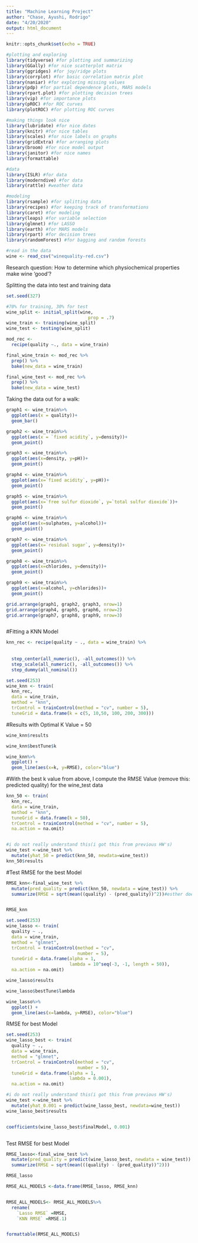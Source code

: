 ```yaml
---
title: "Machine Learning Project"
author: "Chase, Ayushi, Rodrigo"
date: "4/20/2020"
output: html_document
---
```


```r
knitr::opts_chunk$set(echo = TRUE)
```

```r
#plotting and exploring
library(tidyverse) #for plotting and summarizing
library(GGally) #for nice scatterplot matrix 
library(ggridges) #for joy/ridge plots
library(corrplot) #for basic correlation matrix plot
library(naniar) #for exploring missing values
library(pdp) #for partial dependence plots, MARS models
library(rpart.plot) #for plotting decision trees
library(vip) #for importance plots
library(pROC) #for ROC curves
library(plotROC) #for plotting ROC curves

#making things look nice
library(lubridate) #for nice dates
library(knitr) #for nice tables
library(scales) #for nice labels on graphs
library(gridExtra) #for arranging plots
library(broom) #for nice model output
library(janitor) #for nice names
library(formattable)

#data
library(ISLR) #for data
library(moderndive) #for data
library(rattle) #weather data

#modeling
library(rsample) #for splitting data
library(recipes) #for keeping track of transformations
library(caret) #for modeling
library(leaps) #for variable selection
library(glmnet) #for LASSO
library(earth) #for MARS models
library(rpart) #for decision trees
library(randomForest) #for bagging and random forests
```

```r
#read in the data
wine <- read_csv("winequality-red.csv")
```




Research question:
How to determine which physiochemical properties make wine 'good'?

Splitting the data into test and training data
```r
set.seed(327) 

#70% for training, 30% for test
wine_split <- initial_split(wine, 
                               prop = .7)
wine_train <- training(wine_split)
wine_test <- testing(wine_split)
```

```r
mod_rec <- 
  recipe(quality ~., data = wine_train)
```

```r
final_wine_train <- mod_rec %>%
  prep() %>%
  bake(new_data = wine_train)

final_wine_test <- mod_rec %>% 
  prep() %>% 
  bake(new_data = wine_test)
```




Taking the data out for a walk:
```r
graph1 <- wine_train%>%
  ggplot(aes(x = quality))+
  geom_bar()

graph2 <- wine_train%>%
  ggplot(aes(x = `fixed acidity`, y=density))+
  geom_point()

graph3 <- wine_train%>%
  ggplot(aes(x=density, y=pH))+
  geom_point()

graph4 <- wine_train%>%
  ggplot(aes(x=`fixed acidity`, y=pH))+
  geom_point()

graph5 <- wine_train%>%
  ggplot(aes(x=`free sulfur dioxide`, y=`total sulfur dioxide`))+
  geom_point()

graph6 <- wine_train%>%
  ggplot(aes(x=sulphates, y=alcohol))+
  geom_point()

graph7 <- wine_train%>%
  ggplot(aes(x=`residual sugar`, y=density))+
  geom_point()

graph8 <- wine_train%>%
  ggplot(aes(x=chlorides, y=density))+
  geom_point()

graph9 <- wine_train%>%
  ggplot(aes(x=alcohol, y=chlorides))+
  geom_point()

grid.arrange(graph1, graph2, graph3, nrow=1)
grid.arrange(graph4, graph5, graph6, nrow=2)
grid.arrange(graph7, graph8, graph9, nrow=3)



```

#Fitting a KNN Model
```r
knn_rec <- recipe(quality ~ ., data = wine_train) %>%
  
  
  step_center(all_numeric(), -all_outcomes()) %>%
  step_scale(all_numeric(), -all_outcomes()) %>% 
  step_dummy(all_nominal())

set.seed(253)
wine_knn <- train(
  knn_rec, 
  data = wine_train,
  method = "knn", 
  trControl = trainControl(method = "cv", number = 5), 
  tuneGrid = data.frame(k = c(5, 10,50, 100, 200, 300)))

```

#Results with Optimal K Value = 50
```r
wine_knn$results

wine_knn$bestTune$k

wine_knn%>%
  ggplot() +
  geom_line(aes(x=k, y=RMSE), color="blue") 
```

#With the best k value from above, I compute the RMSE Value (remove this: predicted quality) for the wine_test data

```r
knn_50 <- train(
  knn_rec, 
  data = wine_train,
  method = "knn",
  tuneGrid = data.frame(k = 50),
  trControl = trainControl(method = "cv", number = 5),
  na.action = na.omit)


#i do not really understand this(i got this from previous HW's)
wine_test <-wine_test %>% 
  mutate(yhat_50 = predict(knn_50, newdata=wine_test))
knn_50$results


```

#Test RMSE for the best Model

```r
RMSE_knn<-final_wine_test %>% 
  mutate(pred_quality = predict(knn_50, newdata = wine_test)) %>% 
  summarize(RMSE = sqrt(mean((quality) - (pred_quality))^2))#esther does not have exp 


RMSE_knn
```








```r
set.seed(253)
wine_lasso <- train(
  quality ~ .,
  data = wine_train, 
  method = "glmnet",
  trControl = trainControl(method = "cv", 
                           number = 5),
  tuneGrid = data.frame(alpha = 1, 
                        lambda = 10^seq(-3, -1, length = 50)),
  na.action = na.omit)
```

```r
wine_lasso$results

wine_lasso$bestTune$lambda

wine_lasso%>%
  ggplot() +
  geom_line(aes(x=lambda, y=RMSE), color="blue") 
```


RMSE for best Model

```r
set.seed(253)
wine_lasso_best <- train(
  quality ~ .,
  data = wine_train, 
  method = "glmnet",
  trControl = trainControl(method = "cv", 
                           number = 5),
  tuneGrid = data.frame(alpha = 1, 
                        lambda = 0.001),
  na.action = na.omit)

#i do not really understand this(i got this from previous HW's)
wine_test <-wine_test %>% 
  mutate(yhat_0.001 = predict(wine_lasso_best, newdata=wine_test))
wine_lasso_best$results


coefficients(wine_lasso_best$finalModel, 0.001)



```

Test RMSE for best Model

```r

RMSE_lasso<-final_wine_test %>% 
  mutate(pred_quality = predict(wine_lasso_best, newdata = wine_test)) %>% 
  summarize(RMSE = sqrt(mean(((quality) - (pred_quality))^2)))

RMSE_lasso


```


```r

RMSE_ALL_MODELS <-data.frame(RMSE_lasso, RMSE_knn)


RMSE_ALL_MODELS<- RMSE_ALL_MODELS%>%
  rename(
    `Lasso RMSE` =RMSE,
    `KNN RMSE` =RMSE.1)


formattable(RMSE_ALL_MODELS)


```
